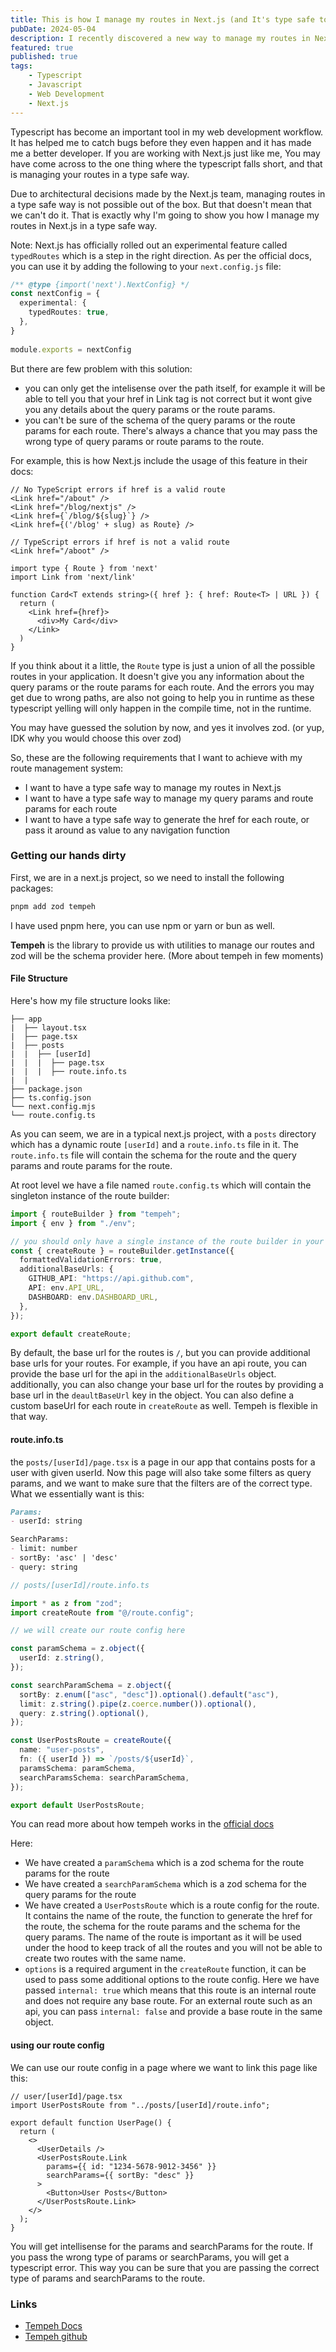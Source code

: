 ```yaml
---
title: This is how I manage my routes in Next.js (and It's type safe too) 🚀🚀🚀
pubDate: 2024-05-04
description: I recently discovered a new way to manage my routes in Next.js using zod and it turned out to be more effective than I thought. I'm going to show you how I did it.
featured: true
published: true
tags:
    - Typescript
    - Javascript
    - Web Development
    - Next.js
---
```


Typescript has become an important tool in my web development workflow. It has helped me to catch bugs before they even happen and it has made me a better developer. If you are working with Next.js just like me, You may have come across to the one thing where the typescript falls short, and that is managing your routes in a type safe way.

Due to architectural decisions made by the Next.js team, managing routes in a type safe way is not possible out of the box. But that doesn't mean that we can't do it. That is exactly why I'm going to show you how I manage my routes in Next.js in a type safe way.

Note: Next.js has officially rolled out an experimental feature called `typedRoutes` which is a step in the right direction. As per the official docs, you can use it by adding the following to your `next.config.js` file:

```ts
/** @type {import('next').NextConfig} */
const nextConfig = {
  experimental: {
    typedRoutes: true,
  },
}
 
module.exports = nextConfig
``` 

But there are few problem with this solution:
- you can only get the intelisense over the path itself, for example it will be able to tell you that your href in Link tag is not correct but it wont give you any details about the query params or the route params.
- you can't be sure of the schema of the query params or the route params for each route. There's always a chance that you may pass the wrong type of query params or route params to the route.

For example, this is how Next.js include the usage of this feature in their docs: 

```tsx
// No TypeScript errors if href is a valid route
<Link href="/about" />
<Link href="/blog/nextjs" />
<Link href={`/blog/${slug}`} />
<Link href={('/blog' + slug) as Route} />
 
// TypeScript errors if href is not a valid route
<Link href="/aboot" />
```

```tsx
import type { Route } from 'next'
import Link from 'next/link'
 
function Card<T extends string>({ href }: { href: Route<T> | URL }) {
  return (
    <Link href={href}>
      <div>My Card</div>
    </Link>
  )
}
```

If you think about it a little, the `Route` type is just a union of all the possible routes in your application. It doesn't give you any information about the query params or the route params for each route. And the errors you may get due to wrong paths, are also not going to help you in runtime as these typescript yelling will only happen in the compile time, not in the runtime.

You may have guessed the solution by now, and yes it involves zod. (or yup, IDK why you would choose this over zod)

So, these are the following requirements that I want to achieve with my route management system:
- I want to have a type safe way to manage my routes in Next.js
- I want to have a type safe way to manage my query params and route params for each route
- I want to have a type safe way to generate the href for each route, or pass it around as value to any navigation function

### Getting our hands dirty

First, we are in a next.js project, so we need to install the following packages:

```bash
pnpm add zod tempeh
```

I have used pnpm here, you can use npm or yarn or bun as well. 

<strong>Tempeh</strong> is the library to provide us with utilities to manage our routes and zod will be the schema provider here. (More about tempeh in few moments)


#### File Structure

Here's how my file structure looks like:

```
├── app
|  ├── layout.tsx   
|  ├── page.tsx     
|  ├── posts
|  |  ├── [userId]
|  |  |  ├── page.tsx
|  |  |  ├── route.info.ts
|  |
├── package.json
├── ts.config.json
└── next.config.mjs
└── route.config.ts
```

As you can seem, we are in a typical next.js project, with a `posts` directory which has a dynamic route `[userId]` and a `route.info.ts` file in it. The `route.info.ts` file will contain the schema for the route and the query params and route params for the route.


At root level we have a file named `route.config.ts` which will contain the singleton instance of the route builder: 

```ts
import { routeBuilder } from "tempeh";
import { env } from "./env";

// you should only have a single instance of the route builder in your app. having multiple instances will result in uncaught error
const { createRoute } = routeBuilder.getInstance({
  formattedValidationErrors: true,
  additionalBaseUrls: {
    GITHUB_API: "https://api.github.com",
    API: env.API_URL,
    DASHBOARD: env.DASHBOARD_URL,
  },
});

export default createRoute;

```

By default, the base url for the routes is `/`, but you can provide additional base urls for your routes. For example, if you have an api route, you can provide the base url for the api in the `additionalBaseUrls` object. additionally, you can also change your base url for the routes by providing a base url in the `deaultBaseUrl` key in the object. You can also define a custom baseUrl for each route in `createRoute` as well. Tempeh is flexible in that way.

#### route.info.ts
the `posts/[userId]/page.tsx` is a page in our app that contains posts for a user with given userId. Now this page will also take some filters as query params, and we want to make sure that the filters are of the correct type. What we essentially want is this:

```md
Params: 
- userId: string

SearchParams: 
- limit: number
- sortBy: 'asc' | 'desc'
- query: string
``` 

```ts
// posts/[userId]/route.info.ts

import * as z from "zod";
import createRoute from "@/route.config";

// we will create our route config here

const paramSchema = z.object({
  userId: z.string(),
});

const searchParamSchema = z.object({
  sortBy: z.enum(["asc", "desc"]).optional().default("asc"),
  limit: z.string().pipe(z.coerce.number()).optional(),
  query: z.string().optional(),
});

const UserPostsRoute = createRoute({
  name: "user-posts",
  fn: ({ userId }) => `/posts/${userId}`,
  paramsSchema: paramSchema,
  searchParamsSchema: searchParamSchema,
});

export default UserPostsRoute;
```

You can read more about how tempeh works in the [official docs](https://tempeh-docs.vercel.app/)

Here: 
- We have created a `paramSchema` which is a zod schema for the route params for the route
- We have created a `searchParamSchema` which is a zod schema for the query params for the route
- We have created a `UserPostsRoute` which is a route config for the route. It contains the name of the route, the function to generate the href for the route, the schema for the route params and the schema for the query params. The name of the route is important as it will be used under the hood to keep track of all the routes and you will not be able to create two routes with the same name.
- `options` is a required argument in the `createRoute` function, it can be used to pass some additional options to the route config. Here we have passed `internal: true` which means that this route is an internal route and does not require any base route. For an external route such as an api, you can pass `internal: false` and provide a base route in the same object.

#### using our route config

We can use our route config in a page where we want to link this page like this:

```tsx
// user/[userId]/page.tsx
import UserPostsRoute from "../posts/[userId]/route.info";

export default function UserPage() {
  return (
    <>
      <UserDetails />
      <UserPostsRoute.Link
        params={{ id: "1234-5678-9012-3456" }}
        searchParams={{ sortBy: "desc" }}
      >
        <Button>User Posts</Button>
      </UserPostsRoute.Link>
    </>
  );
}

```

You will get intellisense for the params and searchParams for the route. If you pass the wrong type of params or searchParams, you will get a typescript error. This way you can be sure that you are passing the correct type of params and searchParams to the route.

### Links

- [Tempeh Docs](https://tempeh-docs.vercel.app/)
- [Tempeh github](https://github.com/harshtalks/tempeh)



    

